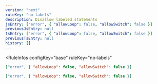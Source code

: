 ```yaml
---
version: "next"
ruleKey: "no-labels"
description: Disallow labeled statements
jsEntry: ["error", { "allowLoop": false, "allowSwitch": false }]
previousJsEntry: null
tsEntry: ["error", { "allowLoop": false, "allowSwitch": false }]
previousTsEntry: null
history: []
---
```


<RuleInfos 
  configKey="base" 
  ruleKey="no-labels" 
>

```json
["error", { "allowLoop": false, "allowSwitch": false }]
```

```json
["error", { "allowLoop": false, "allowSwitch": false }]
```

</RuleInfos>
